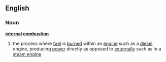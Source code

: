 ==English==
===Noun===
'''[[internal]] [[combustion]]'''
#the process where [[fuel]] is [[burn]]ed within an [[engine]] such as a [[diesel]] engine, producing [[power]] directly as opposed to [[external]]ly  such as in a [[steam engine]]